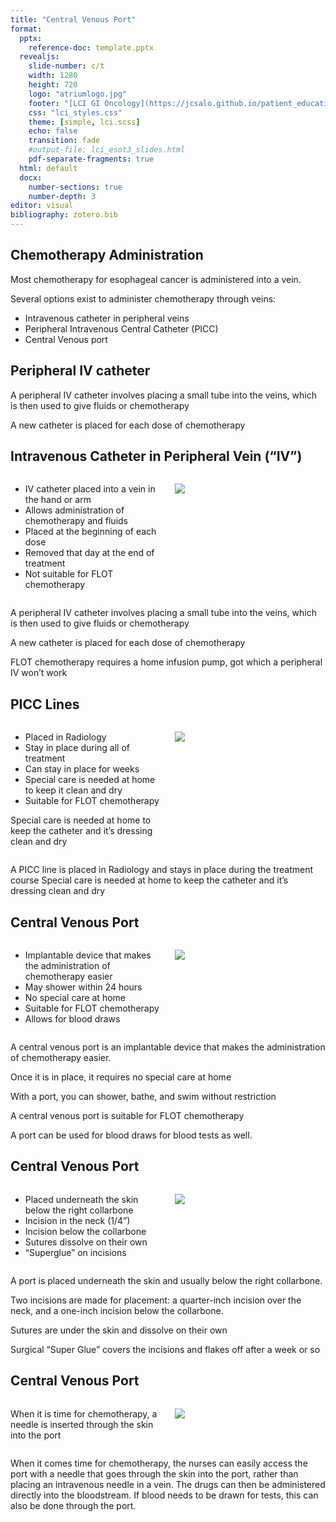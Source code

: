 ```yaml
---
title: "Central Venous Port"
format: 
  pptx: 
    reference-doc: template.pptx
  revealjs:
    slide-number: c/t
    width: 1280
    height: 720
    logo: "atriumlogo.jpg"
    footer: "[LCI GI Oncology](https://jcsalo.github.io/patient_education/LCI.html)"
    css: "lci_styles.css"
    theme: [simple, lci.scss]
    echo: false
    transition: fade
    #output-file: lci_esot3_slides.html
    pdf-separate-fragments: true
  html: default
  docx:
    number-sections: true
    number-depth: 3
editor: visual
bibliography: zotero.bib
---
```


## Chemotherapy Administration

Most chemotherapy for esophageal cancer is administered into a vein. 

Several options exist to administer chemotherapy through veins:

- Intravenous catheter in peripheral veins
- Peripheral Intravenous Central Catheter (PICC)
- Central Venous port

## Peripheral IV catheter

A peripheral IV catheter involves placing a small tube into the veins, which is then used to give fluids or chemotherapy

A new catheter is placed for each dose of chemotherapy

## Intravenous Catheter in Peripheral Vein ("IV")

:::::: columns
::: {.column width="50%"}

- IV catheter placed into a vein in the hand or arm
- Allows administration of chemotherapy and fluids
- Placed at the beginning of each dose
- Removed that day at the end of treatment
- Not suitable for FLOT chemotherapy


:::

:::: {.column width="50%"}
::: {.content-visible unless-format="docx"}
![](https://deidt7p41jzcy.cloudfront.net/peripheral-venous-catheter-427167-7_960_720-pixabay.jpg)
:::
::::
::::::



::: {.content-hidden unless-format="docx"}
A peripheral IV catheter involves placing a small tube into the veins, which is then used to give fluids or chemotherapy

A new catheter is placed for each dose of chemotherapy

FLOT chemotherapy requires a home infusion pump, got which a peripheral IV won't work
:::







## PICC Lines

:::::: columns
::: {.column width="50%"}
- Placed in Radiology
- Stay in place during all of treatment
- Can stay in place for weeks
- Special care is needed at home to keep it clean and dry
- Suitable for FLOT chemotherapy

Special care is needed at home to keep the catheter and it's dressing clean and dry

:::

:::: {.column width="50%"}
::: {.content-visible unless-format="docx"}
![](https://deidt7p41jzcy.cloudfront.net/comm_picc.jpeg)
:::
::::
::::::


::: {.content-hidden unless-format="docx"}
A PICC line is placed in Radiology and stays in place during the treatment course
Special care is needed at home to keep the catheter and it's dressing clean and dry
:::



## Central Venous Port

:::::: columns
::: {.column width="50%"}
- Implantable device that makes the administration of chemotherapy easier
- May shower within 24 hours
- No special care at home
- Suitable for FLOT chemotherapy
- Allows for blood draws
:::

:::: {.column width="50%"}
::: {.content-visible unless-format="docx"}
![](https://deidt7p41jzcy.cloudfront.net/cv_port.png)
:::
::::
::::::


::: {.content-hidden unless-format="docx"}
A central venous port is an implantable device that makes the administration of chemotherapy easier.

Once it is in place, it requires no special care at home

With a port, you can shower, bathe, and swim without restriction

A central venous port is suitable for FLOT chemotherapy

A port can be used for blood draws for blood tests as well. 
:::





## Central Venous Port

:::::: columns
::: {.column width="50%"}
- Placed underneath the skin below the right collarbone
- Incision in the neck (1/4")
- Incision below the collarbone
- Sutures dissolve on their own
- "Superglue" on incisions
:::

:::: {.column width="50%"}
::: {.content-visible unless-format="docx"}
![](https://deidt7p41jzcy.cloudfront.net/cv_port_1700.png)
:::
::::
::::::



::: {.content-hidden unless-format="docx"}
A port is placed underneath the skin and usually below the right collarbone.

Two incisions are made for placement: a quarter-inch incision over the neck,
and a one-inch incision below the collarbone.

Sutures are under the skin and dissolve on their own

Surgical "Super Glue" covers the incisions and flakes off after a week or so
:::



## Central Venous Port

:::::: columns
::: {.column width="50%"}
When it is time for chemotherapy, a needle is inserted through the skin into the port

:::

:::: {.column width="50%"}
::: {.content-visible unless-format="docx"}
![](https://deidt7p41jzcy.cloudfront.net/cv_port_detail_1700.png)
:::
::::
::::::

::: {.content-hidden unless-format="docx"}
When it comes time for chemotherapy, the nurses can easily access the port with a needle that goes through the skin into the port, rather than placing an intravenous needle in a vein. The drugs can then be administered directly into the bloodstream. If blood needs to be drawn for tests, this can also be done through the port.

:::



